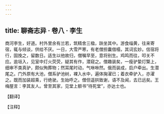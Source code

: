 ```yaml
---
---
---
```

title: 聊斋志异 · 卷八 · 李生
---

商河李生，好道。村外里余有兰若，筑精舍三楹，趺坐其中。游食缁黄，往来寄宿，辄与倾谈，供给不厌。一日，大雪严寒，有老僧担囊借榻，其词玄妙。信宿将行，固挽之，留数日。适生以他故归，僧嘱早至，意将别生。鸡鸣而往，叩关不应。逾垣入，见室中灯火荧荧，疑其有作，潜窥之。僧趣装矣，一瘦驴絷灯檠上，细审不类真驴，颇似殉葬物；然耳尾时动，气咻咻然。俄而装成，启户牵出。生潜尾之。门外原有大池，僧系驴池树，裸入水中，遍体掬濯已；着衣牵驴入，亦濯之。既而加装超乘，行绝驶。生始呼之。僧但遥拱致谢，语不及闻，去已远矣。王梅屋言：李其友人。曾至其家，见堂上额书“待死堂”，亦达士也。

【翻译】

【注释】

